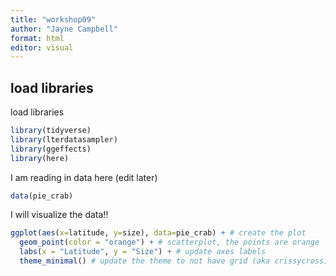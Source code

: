 ```yaml
---
title: "workshop09"
author: "Jayne Campbell"
format: html
editor: visual
---
```


## load libraries

load libraries

```r
library(tidyverse)
library(lterdatasampler)
library(ggeffects)
library(here)
```

I am reading in data here (edit later)

```r
data(pie_crab)
```

I will visualize the data!!

```r
ggplot(aes(x=latitude, y=size), data=pie_crab) + # create the plot
  geom_point(color = "orange") + # scatterplot, the points are orange
  labs(x = "Latitude", y = "Size") + # update axes labels
  theme_minimal() # update the theme to not have grid (aka crissycrossies)
```
